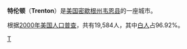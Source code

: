 {{Infobox Settlement
| name = 特伦顿<br/>Trenton
| image_skyline = 
| imagesize = 
| image_caption = 
| image_flag = 
| image_shield = 
| pushpin_map = USA Michigan
| pushpin_label_position = bottom
| subdivision_type = 国家
| subdivision_name = {{USA}}
| subdivision_type1 = [[美国行政区划|州]]
| subdivision_name1 = [[密歇根州|密歇根州]]
| subdivision_type2 = [[密歇根州各县列表|县]]
| subdivision_name2 =  [[韦恩县_(密歇根州)|韦恩县]]
| elevation_m = 182
| elevation_ft = 
| area_total_km2 = 19.4
| population_as_of = 2000年
| population_total = 19584
| population_density_km2 = auto
| timezone = [[EST|EST]]
| utc_offset = -5
| timezone_DST = [[EDT|EDT]]
| utc_offset_DST = -4
| latd = 42
| latm = 08
| lats = 22
| latNS = N
| longd = 83
| longm = 10
| longs = 42
| longEW = W
| website =  
}}
'''特伦顿'''（'''Trenton'''）是[[美国|美国]][[密歇根州|密歇根州]][[韦恩县_(密歇根州)|韦恩县]]的一座城市。

根据[[2000年美国人口普查|2000年美国人口普查]]，共有19,584人，其中[[白人|白人]]占96.92%。

{{Michigan-stub}}

[[Category:密歇根州城市|T]]